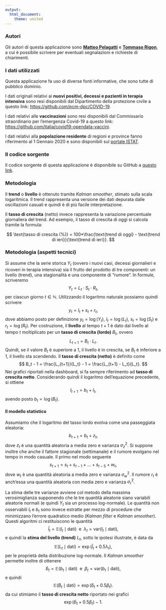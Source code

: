 ```yaml
---
output: 
  html_document: 
    theme: united
---
```


### Autori

Gli autori di questa applicazione sono <a href='https://www.unimib.it/matteo-maria-pelagatti'><b>Matteo Pelagatti</b></a> e <a href='https://tommasorigon.github.io'><b>Tommaso Rigon</b></a>, a cui è possibile scrivere per eventuali segnalazioni e richieste di chiarimenti.

### I dati utilizzati

Questa applicazione fa uso di diverse fonti informative, che sono tutte di pubblico dominio. 

I dati originali relativi ai **nuovi positivi, decessi e pazienti in terapia intensiva** sono resi disponibili dal Dipartimento della protezione civile a questo link: [https://github.com/pcm-dpc/COVID-19](https://github.com/pcm-dpc/COVID-19). 

I dati relativi alle **vaccinazioni** sono resi disponibili dal Commissario straordinario per l'emergenza Covid-19 a questo link: <a href='https://github.com/italia/covid19-opendata-vaccini'>https://github.com/italia/covid19-opendata-vaccini</a>. 

I dati relativi alla **popolazione residente** di regioni e province fanno riferimento al 1 Gennaio 2020 e sono disponibili sul [portale ISTAT](http://dati.istat.it/Index.aspx?QueryId=42869).


### Il codice sorgente

Il codice sorgente di questa applicazione è disponibile su GitHub a [questo link](https://github.com/tommasorigon/covid19).

### Metodologia

Il **trend** o **livello** è ottenuto tramite *Kalman smoother*, stimato sulla scala logaritmica. Il trend rappresenta una versione dei dati depurata dalle oscillazioni casuali e quindi è di più facile interpretazione. 

Il **tasso di crescita** (netto) invece rappresenta la variazione percentuale giornaliera del trend. Ad esempio, il tasso di crescita di oggi si calcola tramite la formula: 

$$
\text{tasso di crescita (%)} = 100*\frac{\text{trend di oggi} - \text{trend di ieri}}{\text{trend di ieri}}.
$$

### Metodologia (aspetti tecnici)

Si assume che la serie storica $Y_t$ (ovvero i nuovi casi, decessi giornalieri e ricoveri in terapia intensiva) sia il frutto del prodotto di tre componenti: un livello (trend), una stagionalità e una componente di "rumore". In formule, scriveremo
$$
  Y_t = L_t \cdot S_t \cdot R_t,
$$
per ciascun giorno $t \in \mathbb{N}$. Utilizzando il logaritmo naturale possiamo quindi scrivere
$$
  y_t = l_t + s_t + r_t,
$$
dove abbiamo posto per definizione $y_t = \log(Y_t)$, $l_t = \log(L_t)$, $s_t = \log(S_t)$ e $r_t = \log(R_t)$. Per costruzione, il **livello** al tempo $t+1$ è dato dal livello al tempo $t$ moltiplicato per un **tasso di crescita (lordo)** $B_t$, ovvero
$$
  L_{t+1} = B_t \cdot L_{t}.
$$
Quindi, se il valore $B_t$ è superiore a 1, il livello è in crescita, se $B_t$ è inferiore a 1, il livello sta scendendo. Il **tasso di crescita (netto)** è definito come 
$$
  B_t - 1 = \frac{L_{t+1}}{L_t} - 1 = \frac{L_{t+1} - L_t}{L_t}.
$$
Nei grafici riportati nella dashboard, si fa sempre riferimento ad **tasso di crescita netto**. Considerando quindi il logaritmo dell'equazione precedente, si ottiene
$$
  l_{t+1} = b_t + l_t,
$$
avendo posto $b_t = \log(B_t)$. 
<!-- Si noti che in un intorno di 1, per la linearità del logaritmo si ha che $b_t \approx B_t - 1$. Nei grafici riportati nella dashboard, faremo riferimento al tasso di crescita netto $b_t$.  -->

#### Il modello statistico

Assumiamo che il logaritmo del tasso lordo evolva come una passeggiata eleatoria:
$$
  b_{t+1} = b_t + z_t,
$$
dove $z_t$ è una quantità aleatoria a media zero e varianza $\sigma_z^2$. Si suppone inoltre che anche il fattore stagionale (settimanale) e il rumore evolgano nel tempo in modo casuale. Il primo nel modo seguente
$$
  s_{t+1} = s_{t} + s_{t-1} + \ldots + s_{t-5} + w_t,
$$
dove $w_t$ è una quantità aleatoria a media zero e varianza $\sigma_w^2$. Il rumore $r_t$ è anch'essa una quantità aleatoria con media zero e varianza $\sigma_r^2$.

La stima delle tre varianze avviene col metodo della massima verosimiglianza supponendo che le tre quantità aleatorie siano variabili aleatorie normali (e quindi $Y_t$ sia un processo log-normale). Le quantità non osservabili $l_t$ e $b_t$ sono invece estratte per mezzo di procedure che minimizzano l'errore quadratico medio (*Kalman filter* e *Kalman smoother*). Questi algoritmi ci restituiscono le quantità
$$
  \hat{l}_t = \mathbb{E}\left( l_t \mid \text{dati} \right) \;\text{ e }\;
  \lambda_t = \text{var}\left( l_t \mid \text{dati} \right),
$$
e quindi la **stima del livello (trend)** $L_t$, sotto le ipotesi illustrate, è data da
$$
  \mathbb{E}\left( L_t \mid \text{dati} \right) = \exp(\hat{l}_t + 0.5\lambda_t),
$$
per le proprietà della distribuzione log-normale. Il *Kalman smoother* permette inoltre di ottenere
$$
  \hat{b}_t = \mathbb{E}\left( b_t \mid \text{dati} \right) \;\text{ e }\;
  \beta_t = \text{var}\left( b_t \mid \text{dati} \right),
$$
e quindi
$$
  \mathbb{E}\left( B_t \mid \text{dati} \right) = \exp(\hat{b}_t + 0.5\beta_t).
$$
da cui stimiamo il **tasso di crescita netto** riportato nei grafici
$$
  \exp(\hat{b}_t + 0.5\beta_t) - 1.
$$